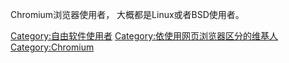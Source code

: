Chromium浏览器使用者， 大概都是Linux或者BSD使用者。
[[Category:自由软件使用者|Category:自由软件使用者]]
[[Category:依使用网页浏览器区分的维基人|Category:依使用网页浏览器区分的维基人]]
[[Category:Chromium|Category:Chromium]]